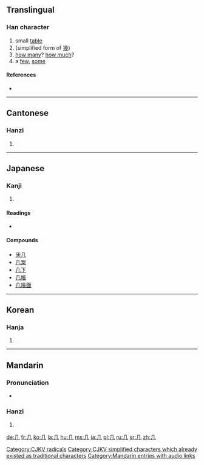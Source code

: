{{see|凡|凢}}
<!--{{see|幾}} (different character in Japan)-->
==Translingual==
{{stroke order|type=animate}}

===Han character===
{{Han char|rn=16|rad=几|as=00|sn=2|four=7721<sub>0</sub>|canj=竹弓 (HN)}}

# small [[table]]
# (simplified form of [[幾]])
# [[how many]]? [[how much]]?
# a [[few]], [[some]]

====References====
* {{Han ref|kx=0133.570|dkj=01737|dj=0299.080|hdz=10275.190|uh=51E0|ud=20960|bh=A44C|bd=42060}}

----

==Cantonese==

===Hanzi===
{{yue-hanzi|jyut=|y=gei1}}

# {{defn|Cantonese}}

----

==Japanese==

===Kanji===
{{ja-kanji|grade=|rs=几00}}

# {{defn|Japanese}}

====Readings====
* {{ja-readings|on=[[き]] ([[ki]])|kun=[[つくえ]] ([[tsukue]])}}

====Compounds====
* [[床几]]
* [[几案]]
* [[几下]]
* [[几帳]]
* [[几帳面]]

----

==Korean==

===Hanja===
{{ko-hanja|hangeul=궤|rv=gwe|mr=kwe}}

# {{defn|Korean}}

[[Category:CJKV radicals]]
[[Category:CJKV simplified characters which already existed as traditional characters]]

----

==Mandarin==

===Pronunciation===
*{{audio|zh-jǐ.ogg|audio}}

===Hanzi===
{{cmn-hanzi|tra=幾|pin=[[jī]] ([[ji1]]), [[jǐ]] ([[ji3]])|wg=chi<sup>1</sup>}}

# {{defn|Mandarin}}

[[Category:Mandarin entries with audio links]]
[[de:几]]
[[fr:几]]
[[ko:几]]
[[la:几]]
[[hu:几]]
[[ms:几]]
[[ja:几]]
[[pl:几]]
[[ru:几]]
[[sr:几]]
[[zh:几]]
